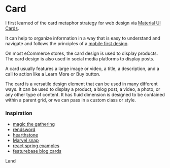 
<Meta title="design system/molecules/card" />

# Card

I first learned of the card metaphor strategy for web design via [Material UI Cards](https://m2.material.io/components/cards). 

It can help to organize information in a way that is easy to understand and navigate and follows the principles of a [mobile first design](https://www.uxpin.com/studio/blog/a-hands-on-guide-to-mobile-first-design/).

On most eCommerce stores, the card design is used to display products. The card design is also used in social media platforms to display posts.

A card usually features a large image or video, a title, a description, and a call to action like a Learn More or Buy button.

The card is a versatile design element that can be used in many different ways. It can be used to display a product, a blog post, a video, a photo, or any other type of content. It has fluid dimension is designed to be contained within a parent grid, or we can pass in a custom class or style. 

### Inspiration

- [magic the gathering](https://magic.wizards.com/)
- [rendsword](https://play.date/games/rendsword/)
- [hearthstone](https://hearthstone.blizzard.com/)
- [Marvel snap](https://www.marvelsnap.com/)
- [react spring examples](https://www.react-spring.dev/examples)
- [featurebase blog cards](https://www.featurebase.app/blog/founder-stories)

<Canvas>
  <Story name="card">
    <Card>
      Land
    </Card>
  </Story>
</Canvas>

